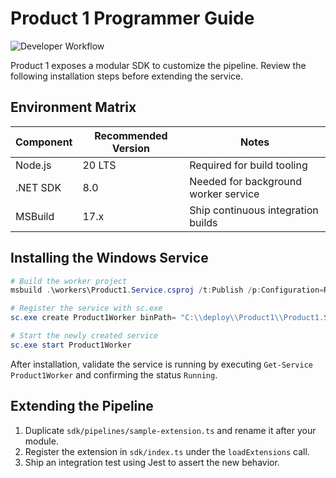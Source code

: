 # Product 1 Programmer Guide

![Developer Workflow](https://via.placeholder.com/800x420?text=Developer+Workflow)

Product 1 exposes a modular SDK to customize the pipeline. Review the following installation steps before extending the service.

## Environment Matrix

| Component | Recommended Version | Notes |
| --- | --- | --- |
| Node.js | 20 LTS | Required for build tooling |
| .NET SDK | 8.0 | Needed for background worker service |
| MSBuild | 17.x | Ship continuous integration builds |

## Installing the Windows Service

```powershell
# Build the worker project
msbuild .\workers\Product1.Service.csproj /t:Publish /p:Configuration=Release

# Register the service with sc.exe
sc.exe create Product1Worker binPath= "C:\\deploy\\Product1\\Product1.Service.exe" start= auto

# Start the newly created service
sc.exe start Product1Worker
```

After installation, validate the service is running by executing `Get-Service Product1Worker` and confirming the status `Running`.

## Extending the Pipeline

1. Duplicate `sdk/pipelines/sample-extension.ts` and rename it after your module.
2. Register the extension in `sdk/index.ts` under the `loadExtensions` call.
3. Ship an integration test using Jest to assert the new behavior.
